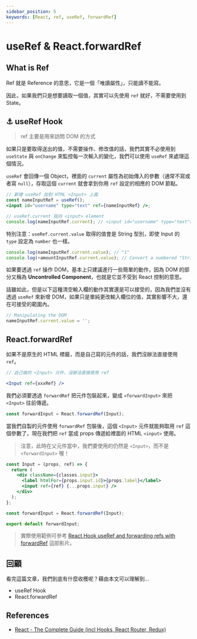 ```yaml
---
sidebar_position: 5
keywords: [React, ref, useRef, forwardRef]
---
```


# useRef & React.forwardRef

## What is Ref

Ref 就是 Reference 的意思，它是一個「唯讀屬性」，只能讀不能寫。

因此，如果我們只是想要讀取一個值，其實可以先使用 `ref` 就好，不需要使用到 State。

## ⚓ useRef Hook

> ref 主要是用來訪問 DOM 的方式

如果只是要取得送出的值，不需要操作、修改值的話，我們其實不必使用到 `useState` 與 `onChange` 來監控每一次輸入的變化，我們可以使用 `useRef` 來處理這個情況。

`useRef` 會回傳一個 Object，裡面的 `current` 屬性為初始傳入的參數（通常不寫或者寫 `null`），存取這個 `current` 就會拿到你用 `ref` 設定的相應的 DOM 節點。

```jsx
// 新增 useRef 加到 HTML <Input> 上面
const nameInputRef = useRef();
<input id="username" type="text" ref={nameInputRef} />;

// useRef.current 指向 <input> element
console.log(nameInputRef.current); // <input id="username" type="text">
```

特別注意：`useRef.current.value` 取得的值會是 String 型別，即使 Input 的 `type` 設定為 `number` 也一樣。

```jsx
console.log(nameInputRef.current.value); // "1"
console.log(+amountInputRef.current.value); // Convert a numbered "String" to a "Number"
```

如果要透過 `ref` 操作 DOM，基本上只建議進行一些簡單的動作，因為 DOM 的部分又稱為 **Uncontrolled Component**，也就是它並不受到 React 控制的意思。

話雖如此，但是以下這種清空輸入欄的動作其實還是可以接受的，因為我們並沒有透過 `useRef` 來新增 DOM，如果只是單純更改輸入欄位的值，其實影響不大，還在可接受的範圍內。

```jsx
// Manipulating the DOM
nameInputRef.current.value = '';
```

## React.forwardRef

如果不是原生的 HTML 標籤，而是自己寫的元件的話，我們沒辦法直接使用 `ref`。

```jsx
// 自己做的 <Input> 元件，沒辦法直接使用 ref

<Input ref={xxxRef} />
```

我們必須要透過 `forwardRef` 把元件包裝起來，變成 `<forwardInput>` 來把 `<Input>` 往前傳遞。

```jsx
const forwardInput = React.forwardRef(Input);
```

當我們自製的元件使用 `forwardRef` 包裝後，這個 `<Input>` 元件就能夠取用 `ref` 這個參數了，現在我們把 `ref` 當成 props 傳遞給裡面的 HTML `<input>` 使用。

> 注意，此時在父元件當中，我們要使用的仍然是 `<Input>`，而不是 `<forwardInput>` 喔！

```jsx
const Input = (props, ref) => {
  return (
    <div className={classes.input}>
      <label htmlFor={props.input.id}>{props.label}</label>
      <input ref={ref} {...props.input} />
    </div>
  );
};

const forwardInput = React.forwardRef(Input);

export default forwardInput;
```

> 實際使用範例可參考 [React Hook useRef and forwarding refs with forwardRef](https://youtu.be/ScT4ElKd6eo) 這部影片。

## 回顧

看完這篇文章，我們到底有什麼收穫呢？藉由本文可以理解到…

- useRef Hook
- React.forwardRef

## References

- [React - The Complete Guide (incl Hooks, React Router, Redux)](https://www.udemy.com/course/react-the-complete-guide-incl-redux/)
